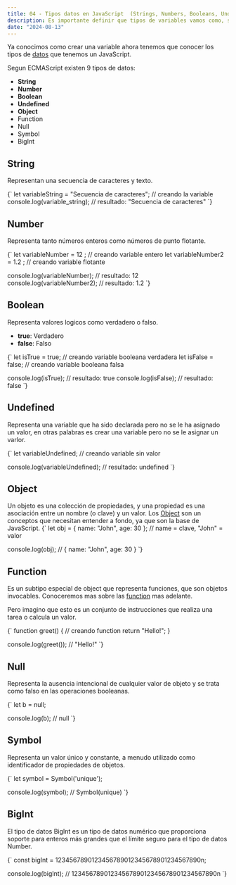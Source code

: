```yaml
---
title: 04 - Tipos datos en JavaScript  (Strings, Numbers, Booleans, Undefined, Null, Arrays y Objects)
description: Es importante definir que tipos de variables vamos como, string, number, boolean, entre otros, para poder trabajar con ellas de manera eficiente.
date: "2024-08-13"
---
```


Ya conocimos como crear una variable ahora tenemos que conocer los tipos de [datos]("https://developer.mozilla.org/es/docs/Web/JavaScript/Data_structures") que tenemos un JavaScript.

Segun ECMAScript existen 9 tipos de datos:

- **String**
- **Number**
- **Boolean**
- **Undefined**
- **Object**
- Function
- Null
- Symbol
- BigInt

## String

Representan una secuencia de caracteres y texto.

<CodeBlock language="javascript">
{` let variableString = "Secuencia de caracteres";  // creando la variable
 console.log(variable_string);  // resultado: "Secuencia de caracteres"
`}
</CodeBlock> 

## Number

Representa tanto números enteros como números de punto flotante.

<CodeBlock language="javascript">
{` let variableNumber = 12 ;  // creando variable entero
 let variableNumber2 = 1.2 ;  // creando variable flotante

 console.log(variableNumber);  // resultado: 12
 console.log(variableNumber2);  // resultado: 1.2 
`}
</CodeBlock> 

## Boolean

Representa valores logicos como verdadero o falso.

- **true**: Verdadero
- **false**: Falso

<CodeBlock language="javascript">
{` let isTrue = true; // creando variable booleana verdadera
 let isFalse = false; // creando variable booleana falsa

 console.log(isTrue);  // resultado: true
 console.log(isFalse);  // resultado: false
`}
</CodeBlock> 

## Undefined

Representa una variable que ha sido declarada pero no se le ha asignado un valor, en otras palabras es crear una variable pero no se le asignar un varlor.

<CodeBlock language="javascript">
{` let variableUndefined;  // creando variable sin valor

 console.log(variableUndefined);  // resultado: undefined
`}
</CodeBlock>

## Object

Un objeto es una colección de propiedades, y una propiedad es una asociación entre un nombre (o clave) y un valor. Los [Object]("https://developer.mozilla.org/es/docs/Web/JavaScript/Guide/Working_with_objects") son un conceptos que necesitan entender a fondo, ya que son la base de JavaScript.
<CodeBlock language="javascript">
{` let obj = { name: "John", age: 30 }; // name = clave, "John" = valor

 console.log(obj); // { name: "John", age: 30 }
`}
</CodeBlock>

## Function

Es un subtipo especial de object que representa funciones, que son objetos invocables. Conoceremos mas sobre las [function](https://developer.mozilla.org/es/docs/Web/JavaScript/Reference/Global_Objects/Function) mas adelante.

Pero imagino que esto es un conjunto de instrucciones que realiza una tarea o calcula un valor.

<CodeBlock language="javascript">
{` function greet() { // creando function
  return "Hello!";
 }

 console.log(greet()); // "Hello!"
`}
</CodeBlock>

## Null

Representa la ausencia intencional de cualquier valor de objeto y se trata como falso en las operaciones booleanas.

<CodeBlock language="javascript">
{` let b = null;

 console.log(b); // null
`}
</CodeBlock>

## Symbol

Representa un valor único y constante, a menudo utilizado como identificador de propiedades de objetos.

<CodeBlock language="javascript">
{` let symbol = Symbol('unique');

 console.log(symbol); // Symbol(unique)
`}
</CodeBlock>

## BigInt

El tipo de datos BigInt es un tipo de datos numérico que proporciona soporte para enteros más grandes que el límite seguro para el tipo de datos Number.

<CodeBlock language="javascript">
{` const bigInt = 1234567890123456789012345678901234567890n;

 console.log(bigInt); // 1234567890123456789012345678901234567890n
`}
</CodeBlock>
